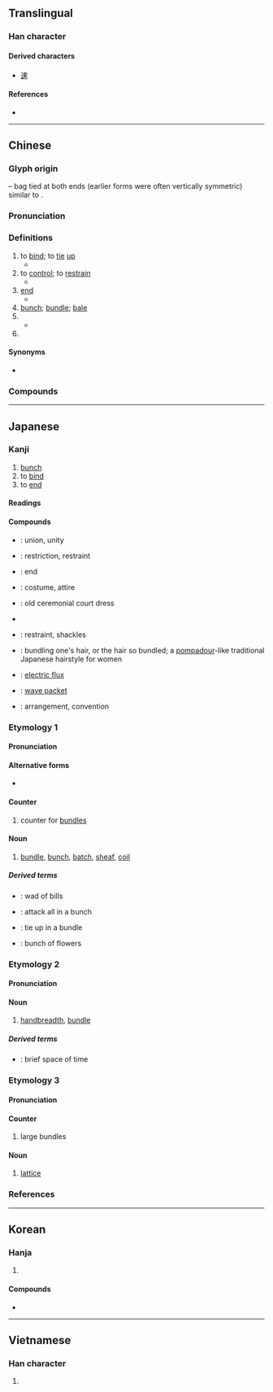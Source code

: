 {{character info}}
==Translingual==

===Han character===
{{Han char|rn=75|rad=木|as=03|sn=7|four=50906|canj=DL|ids=⿻木口}}

====Derived characters====
* [[速]]

====References====
* {{Han ref|kx=0512.120|dkj=14480|dj=0898.040|hdz=21158.030|uh=675F|ud=26463|bh=A7F4|bd=42996}}

----

==Chinese==
{{zh-forms}}

===Glyph origin===
{{Han etyl}}
{{liushu|i}} – bag tied at both ends (earlier forms were often vertically symmetric) similar to {{zh-l|*東}}.

===Pronunciation===
{{zh-pron
|m=shù,sù,2n=Beijing dialect
|c=cuk1
|c-t=zuuk2
|h=pfs=suk/sok
|mn=sok
|mn-t=sog4
|mc=y
|oc=y
|ma=
|cat=v,n,cl,pn
}}

===Definitions===
{{zh-hanzi}}

# to [[bind]]; to [[tie]] [[up]]
#* {{zh-x|束縛|to [[bind]]; to [[tie]] [[up]]}}
# to [[control]]; to [[restrain]]
#* {{zh-x|拘束|[[restraint]]; [[inhibited]]; [[constraint]]}}
# [[end]]
#* {{zh-x|結束|[[end]]}}
# [[bunch]]; [[bundle]]; [[bale]]
# {{zh-classifier|objects in [[bunch]]es or [[bundle]]s, such as [[bouquet]]s of flowers|cat=y}}
#* {{zh-x|一 束 玫瑰|a [[bouquet]] of [[roses]]}}
# {{surname|zh}}

====Synonyms====
* {{s|to control}}
{{zh-syn-saurus|克制}}

===Compounds===
{{zh-der|保護管束|局束|光束|拴束|整束|束髮|束修|束手旁觀|束帛|束裝盜金|束芻|束腰|束身自修|束素|束杖理民|拘束|束手束腳|束手就擒|案兵束甲|束裝|拘拘束束|束手無措|束縛|束身|束身就縛|束緊|束手待斃|無束無拘|束胸|束髮封帛|束身修行|無拘無束|束之高閣|束手無策|檢束|束錦|束手|束脩|束帶頂冠|束縕請火|束手就縛|束馬懸車|束髮金冠|束阨|束薪|束線|束甲|收束|能束|裝束|粒米束薪|管束|結束|鈐束|結束語|縛束|約束|要束|羈束|筋不束骨|維管束|大束|房室束|希氏束}}

{{zh-cat|Beginning|Intermediate}}

----

==Japanese==

===Kanji===
{{ja-kanji|grade=4|rs=木03}}

# [[bunch]]
# to [[bind]]
# to [[end]]

====Readings====
{{ja-readings
|goon=そく
|kanon=しょく
|kun=たば-, たば-ねる, つか-, つか-ねる
}}

====Compounds====
* {{ja-r|結%束|けっ%そく}}: union, unity
* {{ja-r|拘%束|こう%そく}}: restriction, restraint
* {{ja-r|収%束|しゅう%そく}}: end
* {{ja-r|装%束|しょう%ぞく}}: costume, attire
* {{ja-r|束%帯|そく%たい}}: old ceremonial court dress
* {{ja-r|束に立つ|そく に たつ}}
* {{ja-r|束%縛|そく%ばく}}: restraint, shackles
* {{ja-r|束%髪|そく%はつ}}: bundling one's hair, or the hair so bundled; a [[pompadour]]-like traditional Japanese hairstyle for women
* {{ja-r|電%束|でん%そく}}: [[electric flux]]
* {{ja-r|波%束|は%そく}}: [[wave packet]]
* {{ja-r|約%束|やく%そく}}: arrangement, convention

===Etymology 1===
{{ja-kanjitab|たば|yomi=k}}

====Pronunciation====
{{ja-pron|yomi=k|たば|acc=1|acc_ref=DJR,NHK}}

====Alternative forms====
* {{ja-l|把}}

====Counter====
{{ja-pos|counter|たば}}

# counter for [[bundle]]s
#: {{ja-usex|それ は 一'''束''' 十 円 の 値段 でした|それ は ひと'''たば''' じゅう えん の ねだん でした|They cost 10 yen a '''bundle'''}}

====Noun====
{{ja-noun|たば}}

# [[bundle]], [[bunch]], [[batch]], [[sheaf]], [[coil]]
#: {{ja-usex|彼 は 古い 手%紙 を '''束''' に した|かれ は ふるい て%がみ を '''たば''' に した|He bound old letters into a '''bundle'''}}

=====Derived terms=====
* {{ja-r|札%束|さつ%たば}}: wad of bills
* {{ja-r|束になって掛かる|たば に なって かかる}}: attack all in a bunch
* {{ja-r|束ねる|たばねる}}: tie up in a bundle
* {{ja-r|花%束|はな%たば}}: bunch of flowers

===Etymology 2===
{{ja-kanjitab|つか|yomi=k}}

====Pronunciation====
{{ja-pron|yomi=k|つか|acc=2|dev=1|acc_ref=DJR,NHK}}

====Noun====
{{ja-noun|つか}}

# [[handbreadth]], [[bundle]]

=====Derived terms=====
* {{ja-r|束の間|つかのま}}: brief space of time

===Etymology 3===
{{ja-kanjitab|そく|yomi=o}}

====Pronunciation====
{{ja-pron|yomi=goon|そく|acc=1|acc_ref=DJR}}

====Counter====
{{ja-pos|そく|counter}}

# large bundles

====Noun====
{{ja-noun|そく}}

# {{lb|ja|mathematics|order theory|sort=そく}} [[lattice]]

===References===
<references/>

----

==Korean==

===Hanja===
{{ko-hanja|묶다|묶을|속}}

# {{hanja form of|속|[[bunch]]; to [[bind]]}}

====Compounds====
* {{ko-l|약속|a [[promise]]|約束}}

----

==Vietnamese==

===Han character===
{{vi-readings|reading=thút, súc, thót, thúc, thóc|rs=木03}}

# {{rfdef|vi|sort=木03}}